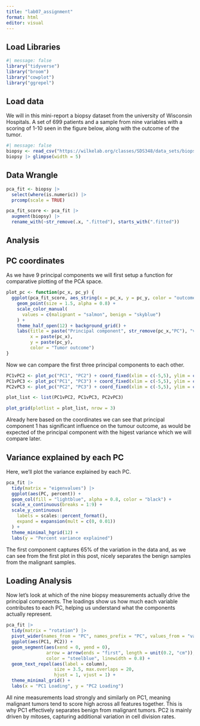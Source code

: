 ```yaml
---
title: "lab07_assignment"
format: html
editor: visual
---
```


## Load Libraries

```r
#| message: false
library("tidyverse")
library("broom")
library("cowplot")
library("ggrepel")
```

## Load data

We will in this mini-report a biopsy dataset from the university of Wisconsin Hospitals. A set of 699 patients and a sample from nine variables with a scoring of 1-10 seen in the figure below, along with the outcome of the tumor.

```r
#| message: false
biopsy <- read_csv("https://wilkelab.org/classes/SDS348/data_sets/biopsy.csv")
biopsy |> glimpse(width = 5)
```

## Data Wrangle

```r
pca_fit <- biopsy |>
  select(where(is.numeric)) |>
  prcomp(scale = TRUE)
```

```r
pca_fit_score <- pca_fit |>
  augment(biopsy) |>
  rename_with(~str_remove(.x, ".fitted"), starts_with(".fitted"))
```

## Analysis

## PC coordinates

As we have 9 principal components we will first setup a function for comparative plotting of the PCA space.

```r
plot_pc <- function(pc_x, pc_y) {
  ggplot(pca_fit_score, aes_string(x = pc_x, y = pc_y, color = "outcome")) +
    geom_point(size = 1.5, alpha = 0.8) +
    scale_color_manual(
      values = c(malignant = "salmon", benign = "skyblue")
    ) +
    theme_half_open(12) + background_grid() +
    labs(title = paste("Principal component", str_remove(pc_x,"PC"), "vs", "Principal component", str_remove(pc_y,"PC")),
         x = paste(pc_x),
         y = paste(pc_y),
         color = "Tumor outcome")
}
```

Now we can compare the first three principal components to each other.

```r
PC1vPC2 <- plot_pc("PC1", "PC2") + coord_fixed(xlim = c(-5,5), ylim = c(-3,5))
PC1vPC3 <- plot_pc("PC1", "PC3") + coord_fixed(xlim = c(-5,5), ylim = c(-3,5))
PC2vPC3 <- plot_pc("PC2", "PC3") + coord_fixed(xlim = c(-5,5), ylim = c(-3,5))

plot_list <- list(PC1vPC2, PC1vPC3, PC2vPC3)

plot_grid(plotlist = plot_list, nrow = 3)
```

Already here based on the coordinates we can see that principal component 1 has significant influence on the tumour outcome, as would be expected of the principal component with the higest variance which we will compare later.

## Variance explained by each PC

Here, we’ll plot the variance explained by each PC.

```r
pca_fit |>
  tidy(matrix = "eigenvalues") |>
  ggplot(aes(PC, percent)) +
  geom_col(fill = "lightblue", alpha = 0.8, color = "black") +
  scale_x_continuous(breaks = 1:9) +
  scale_y_continuous(
    labels = scales::percent_format(),
    expand = expansion(mult = c(0, 0.01))
  ) +
  theme_minimal_hgrid(12) +
  labs(y = "Percent variance explained")
```

The first component captures 65% of the variation in the data and, as we can see from the first plot in this post, nicely separates the benign samples from the malignant samples.

## Loading Analysis

Now let's look at which of the nine biopsy measurements actually drive the principal components. The loadings show us how much each variable contributes to each PC, helping us understand what the components actually represent.

```r
pca_fit |>
  tidy(matrix = "rotation") |>
  pivot_wider(names_from = "PC", names_prefix = "PC", values_from = "value") |>
  ggplot(aes(PC1, PC2)) +
  geom_segment(aes(xend = 0, yend = 0), 
               arrow = arrow(ends = "first", length = unit(0.2, "cm")),
               color = "steelblue", linewidth = 0.8) +
  geom_text_repel(aes(label = column), 
                  size = 3.5, max.overlaps = 20, 
                  hjust = 1, vjust = 1) +
  theme_minimal_grid() +
  labs(x = "PC1 Loading", y = "PC2 Loading")
```

All nine measurements load strongly and similarly on PC1, meaning malignant tumors tend to score high across all features together. This is why PC1 effectively separates benign from malignant tumors. PC2 is mainly driven by mitoses, capturing additional variation in cell division rates.
